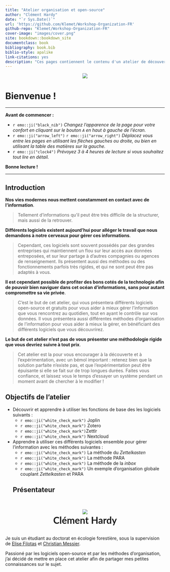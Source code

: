 ```yaml
---
title: "Atelier organisation et open-source"
author: "Clément Hardy"
date: "`r Sys.Date()`"
url: 'https://github.com/Klemet/Workshop-Organization-FR'
github-repo: "Klemet/Workshop-Organization-FR"
cover-image: "images/cover.png"
site: bookdown::bookdown_site
documentclass: book
bibliography: book.bib
biblio-style: apalike
link-citations: yes
description: "Ces pages contiennent le contenu d'un atelier de découverte de logiciels open-source dans des buts d'organisation personnelle, créé par Clément Hardy."
---
```


<center>
![](./imgs/Cover_workshop.jpg)
</center>

# Bienvenue !

* * *

**Avant de commencer :**

- `r emo::ji("black_nib")` *Changez l'apparence de la page pour votre confort en cliquant sur le bouton `A` en haut à gauche de l'écran.*
- `r emo::ji("arrow_left")` `r emo::ji("arrow_right")` *Déplacez vous entre les pages en utilisant les flèches gauches ou droite, ou bien en utilisant la table des matières sur la gauche.*
- `r emo::ji("clock4")` *Prévoyez 3 à 4 heures de lecture si vous souhaitez tout lire en détail.*

**Bonne lecture !**

* * *

## Introduction

**Nos vies modernes nous mettent constamment en contact avec de l'information**.

> Tellement d'informations qu'il peut être très difficile de la structurer, mais aussi de la retrouver.

**Différents logiciels existent aujourd'hui pour alléger le travail que nous demandons à notre cerveaux pour gérer ces informations**.

> Cependant, ces logiciels sont souvent possédés par des grandes entreprises qui maintiennent un flou sur leur accès aux données entreposées, et sur leur partage à d'autres compagnies ou agences de renseignement. Ils présentent aussi des méthodes ou des fonctionnements parfois très rigides, et qui ne sont peut être pas adaptés à vous.

**Il est cependant possible de profiter des bons cotés de la technologie afin de pouvoir bien naviguer dans cet océan d'informations, sans pour autant compromettre sa vie privée**.

> C'est le but de cet atelier, qui vous présentera différents logiciels open-source et gratuits pour vous aider à mieux gérer l'information que vous rencontrez au quotidien, tout en ayant le contrôle sur vos données. Il vous présentera aussi différentes méthodes d'organisation de l'information pour vous aider à mieux la gérer, en bénéficiant des différents logiciels que vous découvrirez.

**Le but de cet atelier n'est pas de vous présenter une méthodologie rigide que vous devriez suivre à tout prix**.

> Cet atelier est la pour vous encourager à la découverte et à l’expérimentation, avec un bémol important : retenez bien que la solution parfaite n’existe pas, et que l’expérimentation peut être épuisante si elle se fait sur de trop longues durées. Faites vous confiance, et laissez vous le temps d'essayer un système pendant un moment avant de chercher à le modifier !

## Objectifs de l'atelier

- Découvrir et apprendre à utiliser les fonctions de base des les logiciels suivants :
  - `r emo::ji("white_check_mark")` Joplin
  - `r emo::ji("white_check_mark")` Zotero
  - `r emo::ji("white_check_mark")`Zettlr
  - `r emo::ji("white_check_mark")` Nextcloud
- Apprendre à utiliser ces différents logiciels ensemble pour gérer l'information avec les méthodes suivantes :
  - `r emo::ji("white_check_mark")` La méthode du *Zettelkasten*
  - `r emo::ji("white_check_mark")` La méthode PARA
  - `r emo::ji("white_check_mark")` La méthode de la *inbox*
  - `r emo::ji("white_check_mark")` Un exemple d'organisation globale couplant *Zettelkasten* et PARA

  ## Présentateur

<center>
</br>

![](./imgs/clement.png)
</br>
<span style="font-family:Lato; font-size:30px;">**Clément Hardy**</span>
</br>
</br>
</center>

Je suis un étudiant au doctorat en écologie forestière, sous la supervision de [Elise Filotas](http://elisefilotas.ca/fr/home/) et [Christian Messier](www.cef-cfr.ca/index.php?n=Membres.ChristianMessier).

Passioné par les logiciels open-source et par les méthodes d'organisation, j'ai décidé de mettre en place cet atelier afin de partager mes petites connaissances sur le sujet.
